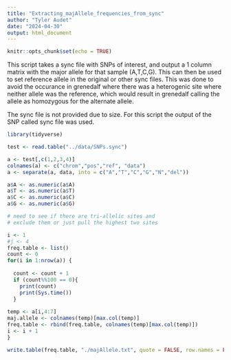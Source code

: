 ```yaml
---
title: "Extracting_majAllele_frequencies_from_sync"
author: "Tyler Audet"
date: "2024-04-30"
output: html_document
---
```


```r
knitr::opts_chunk$set(echo = TRUE)
```

This script takes a sync file with SNPs of interest, and output a 1 column matrix with the major allele for that sample (A,T,C,G). This can then be used to set reference allele in the original or other sync files. This was done to avoid the occurance in grenedalf where there was a heterogenic site where neither allele was the reference, which would result in grenedalf calling the allele as homozygous for the alternate allele.

The sync file is not provided due to size. For this script the output of the SNP called sync file was used.

```r
library(tidyverse)

test <- read.table("../data/SNPs.sync")

a <- test[,c(1,2,3,4)]
colnames(a) <- c("chrom","pos","ref", "data")
a <- separate(a, data, into = c("A","T","C","G","N","del"))

a$A <- as.numeric(a$A)
a$T <- as.numeric(a$T)
a$C <- as.numeric(a$C)
a$G <- as.numeric(a$G)

# need to see if there are tri-allelic sites and 
# exclude them or just pull the highest two sites

i <- 1
#j <- 4
freq.table <- list()
count <- 0
for(i in 1:nrow(a)) {
  
  count <- count + 1
  if (count%%100 == 0){
    print(count)
    print(Sys.time())
  }
    
temp <- a[i,4:7]
maj.allele <- colnames(temp)[max.col(temp)]
freq.table <- rbind(freq.table, colnames(temp)[max.col(temp)])
i <- i + 1
}

write.table(freq.table, "./majAllele.txt", quote = FALSE, row.names = FALSE, col.names = FALSE)

```

